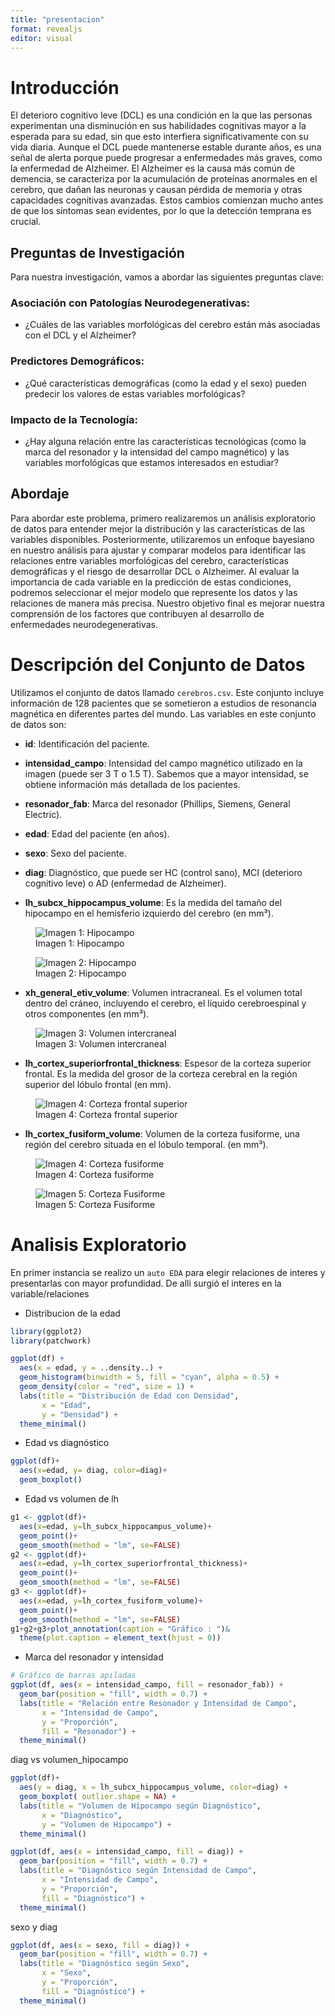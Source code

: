 ```yaml
---
title: "presentacion"
format: revealjs
editor: visual
---
```


# Introducción

El deterioro cognitivo leve (DCL) es una condición en la que las personas experimentan una disminución en sus habilidades cognitivas mayor a la esperada para su edad, sin que esto interfiera significativamente con su vida diaria. Aunque el DCL puede mantenerse estable durante años, es una señal de alerta porque puede progresar a enfermedades más graves, como la enfermedad de Alzheimer. El Alzheimer es la causa más común de demencia, se caracteriza por la acumulación de proteínas anormales en el cerebro, que dañan las neuronas y causan pérdida de memoria y otras capacidades cognitivas avanzadas. Estos cambios comienzan mucho antes de que los síntomas sean evidentes, por lo que la detección temprana es crucial.

## Preguntas de Investigación

Para nuestra investigación, vamos a abordar las siguientes preguntas clave:

### Asociación con Patologías Neurodegenerativas:

-   ¿Cuáles de las variables morfológicas del cerebro están más asociadas con el DCL y el Alzheimer?

### Predictores Demográficos:

-   ¿Qué características demográficas (como la edad y el sexo) pueden predecir los valores de estas variables morfológicas?

### Impacto de la Tecnología:

-   ¿Hay alguna relación entre las características tecnológicas (como la marca del resonador y la intensidad del campo magnético) y las variables morfológicas que estamos interesados en estudiar?

## Abordaje

Para abordar este problema, primero realizaremos un análisis exploratorio de datos para entender mejor la distribución y las características de las variables disponibles. Posteriormente, utilizaremos un enfoque bayesiano en nuestro análisis para ajustar y comparar modelos para identificar las relaciones entre variables morfológicas del cerebro, características demográficas y el riesgo de desarrollar DCL o Alzheimer. Al evaluar la importancia de cada variable en la predicción de estas condiciones, podremos seleccionar el mejor modelo que represente los datos y las relaciones de manera más precisa. Nuestro objetivo final es mejorar nuestra comprensión de los factores que contribuyen al desarrollo de enfermedades neurodegenerativas.

# Descripción del Conjunto de Datos

Utilizamos el conjunto de datos llamado `cerebros.csv`. Este conjunto incluye información de 128 pacientes que se sometieron a estudios de resonancia magnética en diferentes partes del mundo. Las variables en este conjunto de datos son:

-   **id**: Identificación del paciente.

-   **intensidad_campo**: Intensidad del campo magnético utilizado en la imagen (puede ser 3 T o 1.5 T). Sabemos que a mayor intensidad, se obtiene información más detallada de los pacientes.

-   **resonador_fab**: Marca del resonador (Phillips, Siemens, General Electric).

-   **edad**: Edad del paciente (en años).

-   **sexo**: Sexo del paciente.

-   **diag**: Diagnóstico, que puede ser HC (control sano), MCI (deterioro cognitivo leve) o AD (enfermedad de Alzheimer).

-   **lh_subcx_hippocampus_volume**: Es la medida del tamaño del hipocampo en el hemisferio izquierdo del cerebro (en mm³).

![Imagen 1: Hipocampo](img/Hipocampo.png)

![Imagen 2: Hipocampo](img/Hipocampo2.png)

-   **xh_general_etiv_volume**: Volumen intracraneal. Es el volumen total dentro del cráneo, incluyendo el cerebro, el líquido cerebroespinal y otros componentes (en mm³).

![Imagen 3: Volumen intercraneal](img/cerebro.png)

-   **lh_cortex_superiorfrontal_thickness**: Espesor de la corteza superior frontal. Es la medida del grosor de la corteza cerebral en la región superior del lóbulo frontal (en mm).

![Imagen 4: Corteza frontal superior](img/corteza_frontal_superior.png)

-   **lh_cortex_fusiform_volume**: Volumen de la corteza fusiforme, una región del cerebro situada en el lóbulo temporal. (en mm³).

![Imagen 4: Corteza fusiforme](img/fusiforme1.png)

![Imagen 5: Corteza Fusiforme](img/fusiforme2.png)

# Analisis Exploratorio

En primer instancia se realizo un `auto EDA` para elegir relaciones de interes y presentarlas con mayor profundidad. De alli surgió el interes en la variable/relaciones

-   Distribucion de la edad

```r
library(ggplot2)
library(patchwork)
```

```r
ggplot(df) +
  aes(x = edad, y = ..density..) +
  geom_histogram(binwidth = 5, fill = "cyan", alpha = 0.5) +
  geom_density(color = "red", size = 1) +
  labs(title = "Distribución de Edad con Densidad",
       x = "Edad",
       y = "Densidad") +
  theme_minimal()
```

-   Edad vs diagnóstico

```r
ggplot(df)+
  aes(x=edad, y= diag, color=diag)+
  geom_boxplot()
```

-   Edad vs volumen de lh

```r
g1 <- ggplot(df)+
  aes(x=edad, y=lh_subcx_hippocampus_volume)+
  geom_point()+
  geom_smooth(method = "lm", se=FALSE)
g2 <- ggplot(df)+
  aes(x=edad, y=lh_cortex_superiorfrontal_thickness)+
  geom_point()+
  geom_smooth(method = "lm", se=FALSE)
g3 <- ggplot(df)+
  aes(x=edad, y=lh_cortex_fusiform_volume)+
  geom_point()+
  geom_smooth(method = "lm", se=FALSE)
g1+g2+g3+plot_annotation(caption = "Gráfico : ")&
  theme(plot.caption = element_text(hjust = 0))

```

-   Marca del resonador y intensidad

```r
# Gráfico de barras apiladas
ggplot(df, aes(x = intensidad_campo, fill = resonador_fab)) +
  geom_bar(position = "fill", width = 0.7) +
  labs(title = "Relación entre Resonador y Intensidad de Campo",
       x = "Intensidad de Campo",
       y = "Proporción",
       fill = "Resonador") +
  theme_minimal()
```

diag vs volumen_hipocampo

```r
ggplot(df)+
  aes(y = diag, x = lh_subcx_hippocampus_volume, color=diag) +
  geom_boxplot( outlier.shape = NA) +
  labs(title = "Volumen de Hipocampo según Diagnóstico",
       x = "Diagnóstico",
       y = "Volumen de Hipocampo") +
  theme_minimal()
```

```r
ggplot(df, aes(x = intensidad_campo, fill = diag)) +
  geom_bar(position = "fill", width = 0.7) +
  labs(title = "Diagnóstico según Intensidad de Campo",
       x = "Intensidad de Campo",
       y = "Proporción",
       fill = "Diagnóstico") +
  theme_minimal()
```

sexo y diag

```r
ggplot(df, aes(x = sexo, fill = diag)) +
  geom_bar(position = "fill", width = 0.7) +
  labs(title = "Diagnóstico según Sexo",
       x = "Sexo",
       y = "Proporción",
       fill = "Diagnóstico") +
  theme_minimal()
```
